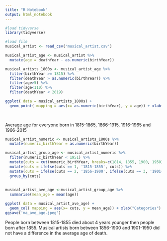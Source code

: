 ---
title: "R Notebook"
output: html_notebook
---

```{r}
#load tidyverse
library(tidyverse)
```

```{r}
#load file 
musical_artist <- read_csv('musical_artist.csv')
```

```{r}
musical_artist_age <- musical_artist %>%
  mutate(age = deathYear - as.numeric(birthYear))

musical_artists_1800s <- musical_artist_age %>% 
  filter(birthYear >= 1815) %>% 
  filter(deathYear > as.numeric(birthYear)) %>%
  filter(age>5) %>%
  filter(age<110) %>%
  filter(deathYear < 2019)

ggplot( data = musical_artists_1800s) +
  geom_point( mapping = aes(x= as.numeric(birthYear), y = age)) + xlab("Birth Year") + ylab("age") + ggtitle("Age of Death of Musical Artists since the 1800s")
  
  
```

Average age for everyone born in 1815-1865, 1866-1915, 1916-1965 and 1966-2015

```{r}
musical_artist_numeric <- musical_artists_1800s %>%
  mutate(numeric_birthYear = as.numeric(birthYear)) 

```

```{r}

musical_artist_group_age <- musical_artist_numeric %>%
  filter(numeric_birthYear < 1951) %>%
  mutate(cuts = cut(numeric_birthYear, breaks=c(1814, 1855, 1900, 1950), labels=FALSE)) %>%
  mutate(cuts = ifelse(cuts == 1, '1815-1855', cuts)) %>%
  mutate(cuts = ifelse(cuts == 2, '1856-1900', ifelse(cuts == 3, '1901-1950', cuts)))%>%
  group_by(cuts)
  
  
musical_artist_ave_age <-musical_artist_group_age %>%
  summarise(mean_age = mean(age))
```
```{r}
ggplot( data = musical_artist_ave_age) +
  geom_col( mapping = aes(x= cuts, y = mean_age)) + xlab("Categories") + ylab("Age") + ggtitle("Age per 50 years")
ggsave('ma_ave_age.jpeg')


```

People born between 1815-1855 died about 4 years younger then people born after 1855. Musical artists born between 1856-1900 and 1901-1950 did not have a difference in the average age of death.